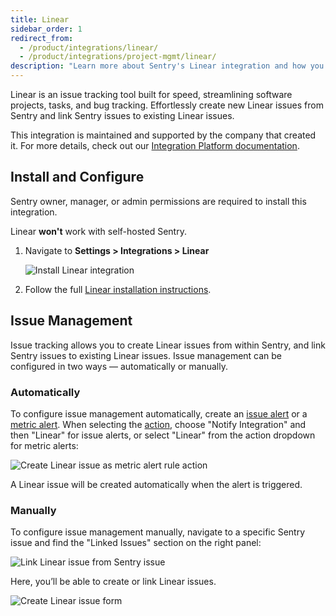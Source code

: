 ```yaml
---
title: Linear
sidebar_order: 1
redirect_from:
  - /product/integrations/linear/
  - /product/integrations/project-mgmt/linear/
description: "Learn more about Sentry's Linear integration and how you can effortlessly create new Linear issues from Sentry and link Sentry issues to existing Linear issues."
---
```


Linear is an issue tracking tool built for speed, streamlining software projects, tasks, and bug tracking. Effortlessly create new Linear issues from Sentry and link Sentry issues to existing Linear issues.

This integration is maintained and supported by the company that created it. For more details, check out our [Integration Platform documentation](/product/integrations/integration-platform/).

## Install and Configure

<Note>

Sentry owner, manager, or admin permissions are required to install this integration.

Linear **won't** work with self-hosted Sentry.

</Note>

1. Navigate to **Settings > Integrations > Linear**

   ![Install Linear integration](linear-install-pg.png)

2. Follow the full [Linear installation instructions](https://linear.app/docs/sentry).

## Issue Management

Issue tracking allows you to create Linear issues from within Sentry, and link Sentry issues to existing Linear issues. Issue management can be configured in two ways — automatically or manually.

### Automatically

To configure issue management automatically, create an [issue alert](/product/alerts/alert-types/#issue-alerts) or a [metric alert](/product/alerts/alert-types/#metric-alerts). When selecting the [action](/product/alerts/create-alerts/issue-alert-config/#then-conditions-actions), choose "Notify Integration" and then "Linear" for issue alerts, or select "Linear" from the action dropdown for metric alerts:

![Create Linear issue as metric alert rule action](linear-rule.png)

A Linear issue will be created automatically when the alert is triggered.

### Manually

To configure issue management manually, navigate to a specific Sentry issue and find the "Linked Issues" section on the right panel:

![Link Linear issue from Sentry issue](linear-link-issue.png)

Here, you’ll be able to create or link Linear issues.

![Create Linear issue form](linear-create-issue.png)
